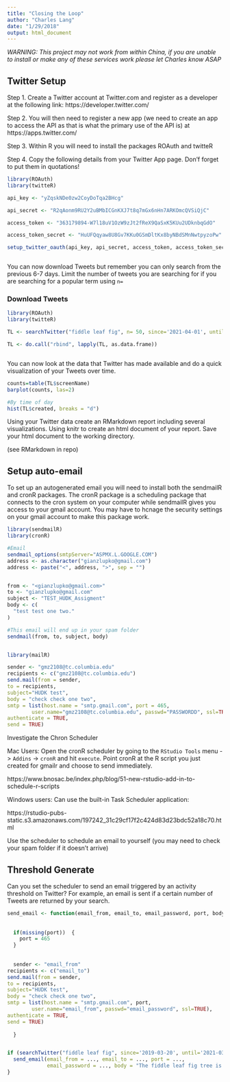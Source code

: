 ```yaml
---
title: "Closing the Loop"
author: "Charles Lang"
date: "1/29/2018"
output: html_document
---
```


*WARNING: This project may not work from within China, if you are unable to install or make any of these services work please let Charles know ASAP*

## Twitter Setup

Step 1. Create a Twitter account at Twitter.com and register as a developer at the following link: https://developer.twitter.com/

Step 2. You will then need to register a new app (we need to create an app to access the API as that is what the primary use of the API is) at https://apps.twitter.com/

Step 3. Within R you will need to install the packages ROAuth and twitteR

Step 4. Copy the following details from your Twitter App page. Don'f forget to put them in quotations!

```r

library(ROAuth) 
library(twitteR) 

api_key <- "yZqskNDe0zw2CoyDoTqa2BHcg"

api_secret <- "R2qAonm9RU2Y2uBMbICGnKXJ7t8q7mGx6nHn7ARKOmcQVSiQjC" 

access_token <- "363179894-W7l18uV1OzW9zJt2fReX9QaSxK5KUu2UDknbqGdO"

access_token_secret <- "HuUFQqyaw8U8Gv7KKu0GSmDltKx8byNBdSMnNwtpyzoPw"

setup_twitter_oauth(api_key, api_secret, access_token, access_token_secret) 



```

You can now download Tweets but remember you can only search from the previous 6-7 days. Limit the number of tweets you are searching for if you are searching for a popular term using `n=`

### Download Tweets
```r
library(ROAuth)
library(twitteR)

TL <- searchTwitter("fiddle leaf fig", n= 50, since='2021-04-01', until='2021-04-07', lang = "en")#Make sure you change the dates here to be 6 days from today.

TL <- do.call("rbind", lapply(TL, as.data.frame))



```

You can now look at the data that Twitter has made available and do a quick visualization of your Tweets over time.

```r
counts=table(TL$screenName)
barplot(counts, las=2)

#By time of day
hist(TL$created, breaks = "d")
```

Using your Twitter data create an RMarkdown report including several visualizations. Using knitr to create an html document of your report. Save your html document to the working directory.


(see RMarkdown in repo)


## Setup auto-email

To set up an autogenerated email you will need to install both the sendmailR and cronR packages. The cronR package is a scheduling package that connects to the cron system on your computer while sendmailR gives you access to your gmail account. You may have to hcnage the security settings on your gmail account to make this package work.

```r

library(sendmailR)
library(cronR)

#Email  
sendmail_options(smtpServer="ASPMX.L.GOOGLE.COM")
address <- as.character("gianzlupko@gmail.com")
address <- paste("<", address, ">", sep = "")


from <- "<gianzlupko@gmail.com>"
to <- "gianzlupko@gmail.com"
subject <- "TEST_HUDK_Assigment"
body <- c(
  "test test one two."
)

#This email will end up in your spam folder
sendmail(from, to, subject, body)


library(mailR) 

sender <- "gmz2108@tc.columbia.edu"
recipients <- c("gmz2108@tc.columbia.edu")
send.mail(from = sender,
to = recipients,
subject="HUDK test",
body = "check check one two",
smtp = list(host.name = "smtp.gmail.com", port = 465, 
        user.name="gmz2108@tc.columbia.edu", passwd="PASSWORDD", ssl=TRUE),
authenticate = TRUE,
send = TRUE)

```

Investigate the Chron Scheduler 

Mac Users: Open the cronR scheduler by going to the `RStudio Tools` menu -> `Addins` -> `cronR` and hit `execute`. Point cronR at the R script you just created for gmailr and choose to send immediately.

https://www.bnosac.be/index.php/blog/51-new-rstudio-add-in-to-schedule-r-scripts

Windows users: Can use the built-in Task Scheduler application:

https://rstudio-pubs-static.s3.amazonaws.com/197242_31c29cf17f2c424d83d23bdc52a18c70.html

Use the scheduler to schedule an email to yourself (you may need to check your spam folder if it doesn't arrive)

## Threshold Generate

Can you set the scheduler to send an email triggered by an activity threshold on Twitter? For example, an email is sent if a certain number of Tweets are returned by your search.



```r


send_email <- function(email_from, email_to, email_password, port, body) { 
  
  
  if(missing(port))  {
    port = 465
  }
  
  
  sender <- "email_from"
recipients <- c("email_to")
send.mail(from = sender,
to = recipients,
subject="HUDK test",
body = "check check one two",
smtp = list(host.name = "smtp.gmail.com", port, 
        user.name="email_from", passwd="email_password", ssl=TRUE),
authenticate = TRUE,
send = TRUE)
  
  }


if (searchTwitter("fiddle leaf fig", since='2019-03-20', until='2021-03-30', lang = "en") > 100) {	
  send_email(email_from = ..., email_to = ..., port = ..., 
             email_password = ..., body = "The fiddle leaf fig tree is trending. Go check Twitter!" )
}



```










